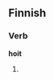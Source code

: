 ==Finnish==

===Verb===
'''hoit'''

# {{fi-form of|type=verb|pr=second-person|pl=singular|mood=indicative|tense=past|[[hokea]]}}